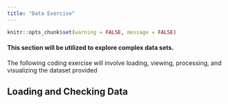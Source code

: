 ```yaml
---
title: "Data Exercise"
---
```


```r
knitr::opts_chunk$set(warning = FALSE, message = FALSE)
```

#### This section will be utilized to explore complex data sets. 

The following coding exercise will involve loading, viewing, processing, and visualizing the dataset provided

## Loading and Checking Data
